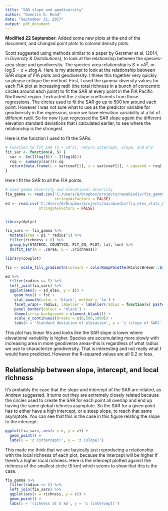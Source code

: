 ```yaml
---
title: "SAR slope and geodiversity"
author: "Quentin D. Read"
date: "September 21, 2017"
output: pdf_document
---
```


**Modified 22 September**: Added some new plots at the end of the document, and changed point plots to colored density plots.

Scott suggested using methods similar to a paper by Gerstner et al. (2014, in *Diversity & Distributions*), to look at the relationship between the species-area slope and geodiversity. The species-area relationship is $S = cA^z$, or $\log S = c + z \log A$. Here is my attempt to look at the relationship between SAR slope of FIA plots and geodiversity. I threw this together very quickly so please critique the method. First, I used the gamma-diversity values for each FIA plot at increasing radii (the total richness in a bunch of concentric circles around each point) to fit the SAR at every point in the FIA Pacific Northwest region. I extracted the $z$ slope coefficients from those regressions. The circles used to fit the SAR go up to 500 km around each point. However I was not sure what to use as the predictor variable for geodiversity in the regression, since we have elevation variability at a lot of different radii. So for now I just regressed the SAR slope againt the different elevation standard deviations that I calculated earlier, to see where the relationship is the strongest.

Here is the function I used to fit the SARs.

```r
# Function to fit SAR (S = cA^z), return intercept, slope, and R^2
fit_sar <- function(A, S) {
  sar <- lm(I(log(S)) ~ I(log(A)))
  rsq <- summary(sar)$r.sq
  return(data.frame(c = sar$coef[1], z = sar$coef[2], r.squared = rsq))
}
```

Here I fit the SAR to all the FIA points.

```r
# Load gamma diversity and elevational diversity
fia_gamma <- read.csv('C:/Users/Q/Dropbox/projects/nasabiodiv/fia_gammadiv.csv', 
                      stringsAsFactors = FALSE)
ed <- read.csv('C:/Users/Q/Dropbox/projects/nasabiodiv/fia_elev_stats_noalaska.csv', 
               stringsAsFactors = FALSE)


library(dplyr)

fia_sars <- fia_gamma %>%
  mutate(area = pi * radius^2) %>%
  filter(richness > 0) %>%
  group_by(STATECD, COUNTYCD, PLT_CN, PLOT, lat, lon) %>%
  do(fit_sar(A = .$area, S = .$richness))
```

\newpage

```r
library(cowplot)

fsc <- scale_fill_gradientn(colours = colorRampPalette(RColorBrewer::brewer.pal(9, 'YlOrRd'), bias=2)(10))

ed %>%
  filter(radius >= 5) %>%
  left_join(fia_sars) %>%
  ggplot(aes(x = sd_elev, y = z)) +
    geom_hex() + fsc +
    stat_smooth(color = 'black', method = 'lm') +
    facet_wrap(~ radius, labeller = labeller(radius = function(x) paste(x, 'km'))) +
    panel_border(colour = 'black') +
    theme(strip.background = element_blank()) +
    scale_x_continuous(breaks = c(0,500,1000)) +  
    labs(x = 'Standard deviation of elevation', y = 'z (slope of SAR)')
```

This plot has linear fits and looks like the SAR slope is lower where elevational variability is higher. Species are accumulating more slowly with increasing area in more geodiverse areas--this is regardless of what radius we use to characterize geodiversity. That is interesting and not really what I would have predicted. However the R-squared values are all 0.2 or less.

\newpage
## Relationship between slope, intercept, and local richness

It's probably the case that the slope and intercept of the SAR are related, as Andrew suggested. It turns out they are extremely closely related because the circles used to create the SAR for each point all overlap and end up having the same global richness asymptote. So the SAR for a given point has to either have a high intercept, or a steep slope, to reach that same asymptote. You can see that this is the case in this figure relating the slope to the intercept:

```r
ggplot(fia_sars, aes(x = c, y = z)) +
  geom_point() +
  labs(x = 'c (intercept)', y = 'z (slope)')
```

This made me think that we are basically just reproducing a relationship with the local richness of each plot, because the intercept will be higher if there's a higher local richness. Here is the intercept plotted against the richness of the smallest circle (5 km) which seems to show that this is the case.

```r
fia_gamma %>%
  filter(radius == 5) %>%
  left_join(fia_sars) %>%
  ggplot(aes(x = richness, y = c)) +
  geom_point() +
  labs(x = 'richness at 5 km', y = 'c (intercept)')
```